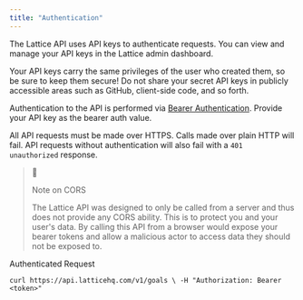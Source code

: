 ```yaml
---
title: "Authentication"
---
```


The Lattice API uses API keys to authenticate requests. You can view and manage your API keys in the Lattice admin dashboard.

Your API keys carry the same privileges of the user who created them, so be sure to keep them secure! Do not share your secret API keys in publicly accessible areas such as GitHub, client-side code, and so forth.

Authentication to the API is performed via [Bearer Authentication](https://swagger.io/docs/specification/authentication/bearer-authentication/). Provide your API key as the bearer auth value.

All API requests must be made over HTTPS. Calls made over plain HTTP will fail. API requests without authentication will also fail with a `401 unauthorized` response.

> 🚧
> 
> Note on CORS
> 
> The Lattice API was designed to only be called from a server and thus does not provide any CORS ability. This is to protect you and your user's data. By calling this API from a browser would expose your bearer tokens and allow a malicious actor to access data they should not be exposed to.

Authenticated Request

`curl https://api.latticehq.com/v1/goals \
  -H "Authorization: Bearer <token>"
`